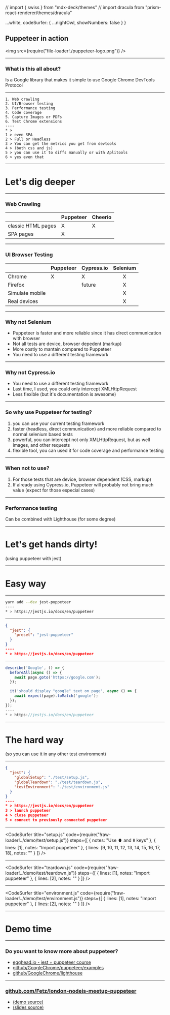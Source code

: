 // import { swiss } from "mdx-deck/themes"
// import dracula from "prism-react-renderer/themes/dracula"

  ...white,
  codeSurfer: {
    ...nightOwl,
    showNumbers: false
  }
}

## Puppeteer in action

<img src={require("file-loader!./puppeteer-logo.png")} />

---

### What is this all about?

Is a Google library that makes it simple to use Google Chrome DevTools Protocol

---

```mdx And what can I do with it?
1. Web crawling
2. UI/Browser testing
3. Performance testing
4. Code coverage
5. Capture Images or PDFs
6. Test Chrome extensions
----
* >
1 > even SPA
2 > Full or Headless
3 > You can get the metrics you get from devtools
4 > (both css and js)
5 > you can use it to diffs manually or with Aplitools
6 > yes even that
```

---

# Let's dig deeper

---

### Web Crawling

|                      | Puppeteer | Cheerio |
|----------------------|-----------|---------|
|  classic HTML pages  |     X     |    X    |
|       SPA pages      |     X     |         |

---

### UI Browser Testing

|                 | Puppeteer | Cypress.io | Selenium |
|-----------------|-----------|------------|:--------:|
|      Chrome     |     X     |      X     |     X    |
|     Firefox     |           |   future   |     X    |
| Simulate mobile |           |            |     X    |
|   Real devices  |           |            |     X    |

---

### Why not Selenium

* Puppeteer is faster and more reliable since it has direct communication with browser
* Not all tests are device, browser depedent (markup)
* More costly to mantain compared to Puppeteer
* You need to use a different testing framework

---

### Why not Cypress.io

* You need to use a different testing framework
* Last time, I used, you could only intercept XMLHttpRequest
* Less flexible (but it's documentation is awesome)

---

### So why use Puppeteer for testing?

1. you can use your current testing framework
2. faster (headless, direct communication) and more reliable compared to normal selenium based tests
3. powerful, you can intercept not only XMLHttpRequest, but as well images, and other requests
4. flexible tool, you can used it for code coverage and performance testing

---

### When not to use?

1. For those tests that are device, browser dependent (CSS, markup)
2. If already using Cypress.io, Puppeteer will probably not bring much value (expect for those especial cases)

---

### Performance testing

Can be combined with Lighthouse (for some degree)

---

# Let's get hands dirty!
(using puppeteer with jest)

---

# Easy way

---

```bash terminal
yarn add --dev jest-puppeteer
----
* > https://jestjs.io/docs/en/puppeteer
```

---
```json package.json
{
  "jest": {
    "preset": "jest-puppeteer"
  }
}
----
* > https://jestjs.io/docs/en/puppeteer
```
---

```js some.spec.js
describe('Google', () => {
  beforeAll(async () => {
    await page.goto('https://google.com');
  });

  it('should display "google" text on page', async () => {
    await expect(page).toMatch('google');
  });
});
----
* > https://jestjs.io/docs/en/puppeteer
```
---

# The hard way
(so you can use it in any other test environment)

---
```json package.json
{
  "jest": {
    "globalSetup": "./test/setup.js",
    "globalTeardown": "./test/teardown.js",
    "testEnvironment": "./test/environment.js"
  }
}
----
* > https://jestjs.io/docs/en/puppeteer
3 > launch puppeteer
4 > close puppeteer
5 > connect to previously connected puppeteer
```
---

<CodeSurfer
  title="setup.js"
  code={require("!raw-loader!../demo/test/setup.js")}
  steps={[
    { notes: "Use ⬆️ and ⬇️ keys" },
    { lines: [1], notes: "Import puppeteer" },
    { lines: [9, 10, 11, 12, 13, 14, 15, 16, 17, 18], notes: "" }
  ]}
/>

---

<CodeSurfer
  title="teardown.js"
  code={require("!raw-loader!../demo/test/teardown.js")}
  steps={[
    { lines: [1], notes: "Import puppeteer" },
    { lines: [2], notes: "" }
  ]}
/>

---

<CodeSurfer
  title="environment.js"
  code={require("!raw-loader!../demo/test/environment.js")}
  steps={[
    { lines: [1], notes: "Import puppeteer" },
    { lines: [2], notes: "" }
  ]}
/>

---

# Demo time

---

### Do you want to know more about puppeteer?

- [egghead.io - jest + puppeteer course](https://egghead.io/courses/end-to-end-testing-with-google-s-puppeteer-and-jest)
- [github/GoogleChrome/puppeteer/examples](https://github.com/GoogleChrome/puppeteer/tree/master/examples)
- [github/GoogleChrome/lighthouse](https://github.com/GoogleChrome/lighthouse/blob/master/docs/puppeteer.md)

---

### [github.com/Fetz/london-nodejs-meetup-puppeteer](https://github.com/Fetz/london-nodejs-meetup-puppeteer)

- [(demo source)](https://github.com/Fetz/london-nodejs-meetup-puppeteer/demo)
- [(slides source)](https://github.com/Fetz/london-nodejs-meetup-puppeteer/slides)